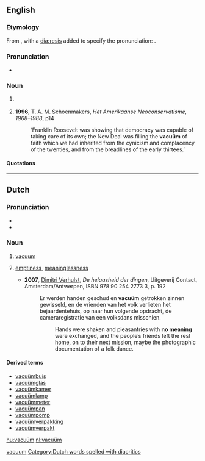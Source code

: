 {{also|vacuum}}

==English==

===Etymology===
From {{term|vacuum}}, with a [[diæresis]] added to specify the pronunciation: {{IPA|/ˈvæ.kjuˌʌm̩̩/}}.

===Pronunciation===
* {{IPA|/ˈvæ.kjuˌʌm̩̩/}}

===Noun===
{{en-noun|vacuä}}

# {{rare|Netherlands|lang=en}} {{alternative spelling of|vacuum#English|vacuum|lang=English}}
# '''1996''', T. A. M. Schoenmakers, ''Het Amerikaanse Neoconservatisme, 1968–1988'', p14
#: ‘Franklin Roosevelt was showing that democracy was capable of taking care of its own; the New Deal was filling the '''vacuüm''' of faith which we had inherited from the cynicism and complacency of the twenties, and from the breadlines of the early thirtees.’

====Quotations====

{{seecites}}

[[Category:English words spelled with diacritics|vacuum]]

----

==Dutch==

{{rfe|lang=Dutch}}

===Pronunciation===
* {{IPA|/ˈva.ky.ym/|lang=nl}}
* {{hyphenation|va|cu|um}}

===Noun===
{{nl-noun2|n|stem=vacu|üms|pl2=a|ümpje}}

# [[vacuum]]
# {{figuratively}} [[emptiness]], [[meaninglessness]]
#* '''2007''', [[w:Dimitri Verhulst|Dimitri Verhulst]], ''De helaasheid der dingen'', Uitgeverij Contact, Amsterdam/Antwerpen, ISBN 978 90 254 2773 3, p. 192
#*: Er werden handen geschud en '''vacuüm''' getrokken zinnen gewisseld, en de vrienden van het volk verlieten het bejaardentehuis, op naar hun volgende opdracht, de cameraregistratie van een volksdans misschien.
#*:: Hands were shaken and pleasantries with '''no meaning''' were exchanged, and the people’s friends left the rest home, on to their next mission, maybe the photographic documentation of a folk dance.

====Derived terms====
* [[vacuümbuis]]
* [[vacuümglas]]
* [[vacuümkamer]]
* [[vacuümlamp]]
* [[vacuümmeter]]
* [[vacuümpan]]
* [[vacuümpomp]]
* [[vacuümverpakking]]
* [[vacuümverpakt]] 

[[Category:Dutch words spelled with diacritics]]

[[hu:vacuüm]]
[[nl:vacuüm]]